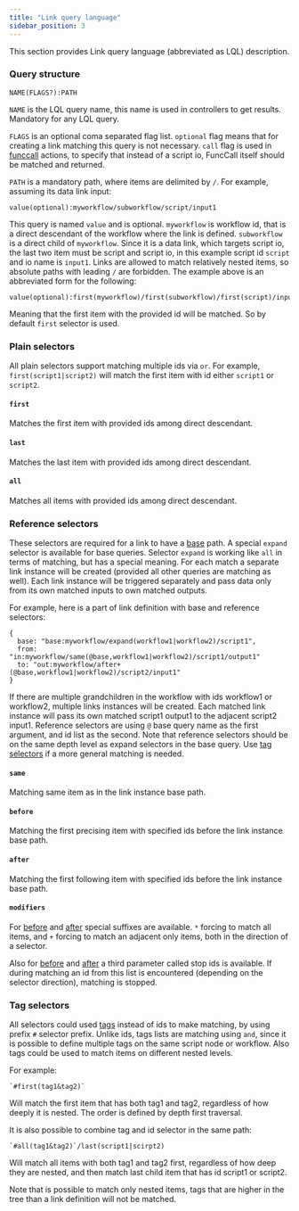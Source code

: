 ```yaml
---
title: "Link query language"
sidebar_position: 3
---
```


This section provides Link query language (abbreviated as LQL) description.

### Query structure

`NAME(FLAGS?):PATH`

`NAME` is the LQL query name, this name is used in controllers to get
results. Mandatory for any LQL query.

`FLAGS` is an optional coma separated flag list. `optional` flag means
that for creating a link matching this query is not necessary. `call`
flag is used in [funccall](link-types/funccall-actions) actions, to
specify that instead of a script io, FuncCall itself should be matched
and returned.

`PATH` is a mandatory path, where items are delimited by `/`. For
example, assuming its data link input:

```
value(optional):myworkflow/subworkflow/script/input1
```

This query is named `value` and is optional. `myworkflow` is workflow
id, that is a direct descendant of the workflow where the link is
defined. `subworkflow` is a direct child of `myworkflow`. Since it is
a data link, which targets script io, the last two item must be script
and script io, in this example script id `script` and io name is
`input1`. Links are allowed to match relatively nested items, so
absolute paths with leading `/` are forbidden. The example above is an
abbreviated form for the following:

```
value(optional):first(myworkflow)/first(subworkflow)/first(script)/input1
```

Meaning that the first item with the provided id will be matched. So
by default `first` selector is used.


### Plain selectors

All plain selectors support matching multiple ids via `or`. For
example, `first(script1|script2)` will match the first item with id
either `script1` or `script2`.

#### `first`

Matches the first item with provided ids among direct descendant.

#### `last`

Matches the last item with provided ids among direct descendant.

#### `all`

Matches all items with provided ids among direct descendant.


### Reference selectors

These selectors are required for a link to have a
[base](link-types#base) path. A special `expand` selector is available
for base queries. Selector `expand` is working like `all` in terms of
matching, but has a special meaning. For each match a separate link
instance will be created (provided all other queries are matching as
well). Each link instance will be triggered separately and pass data
only from its own matched inputs to own matched outputs.

For example, here is a part of link definition with base and reference
selectors:

```
{
  base: "base:myworkflow/expand(workflow1|workflow2)/script1",
  from: "in:myworkflow/same(@base,workflow1|workflow2)/script1/output1"
  to: "out:myworkflow/after+(@base,workflow1|workflow2)/script2/input1"
}
```

If there are multiple grandchildren in the workflow with ids workflow1
or workflow2, multiple links instances will be created. Each matched
link instance will pass its own matched script1 output1 to the
adjacent script2 input1. Reference selectors are using `@` base query
name as the first argument, and id list as the second. Note that
reference selectors should be on the same depth level as expand
selectors in the base query. Use [tag selectors](#tag-selectors) if a
more general matching is needed.

#### `same`

Matching same item as in the link instance base path.

#### `before`

Matching the first precising item with specified ids before the link instance base path.

#### `after`

Matching the first following item with specified ids before the link instance base path.

#### `modifiers`

For [before](#before) and [after](#after) special suffixes are
available. `*` forcing to match all items, and `+` forcing to match an
adjacent only items, both in the direction of a selector.

Also for [before](#before) and [after](#after) a third parameter
called stop ids is available. If during matching an id from this list
is encountered (depending on the selector direction), matching is
stopped.


### Tag selectors

All selectors could used [tags](configuration#tags) instead of ids to
make matching, by using prefix `#` selector prefix. Unlike ids, tags
lists are matching using `and`, since it is possible to define
multiple tags on the same script node or workflow. Also tags could be
used to match items on different nested levels.

For example:

```
`#first(tag1&tag2)`
```

Will match the first item that has both tag1 and tag2, regardless of
how deeply it is nested. The order is defined by depth first
traversal.

It is also possible to combine tag and id selector in the same path:

```
`#all(tag1&tag2)`/last(script1|scirpt2)
```

Will match all items with both tag1 and tag2 first, regardless of how
deep they are nested, and then match last child item that has id
script1 or script2.

Note that is possible to match only nested items, tags that are higher
in the tree than a link definition will not be matched.
